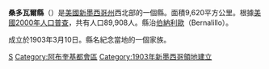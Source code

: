 <!--[[File:Map_of_New_Mexico_highlighting_Sandoval_County.svg|250px]]-->
{{Infobox U.S. County |
 county  = 桑多瓦爾縣|
 state = 新墨西哥州 |
 en county  = Sandoval County|
 en state = New Mexico |
 seal = Sandoval County nm seal.jpg |
 map = Map of New Mexico highlighting Sandoval County.svg |
 map size = 200|
 founded =1903  |
 seat = [[Bernalillo,_New_Mexico|Bernalillo]] | 
 area = 9,620 [[km²|km²]] (3,714 [[square_mile|mi²]]) |
 area water = 13 km² (5 mi²) |
 area percentage = 0.13% |
 census yr = 2000|
 pop = 89,908 |
 density = 9|
 web = www.sandovalcounty.com |
|}}
'''桑多瓦爾縣'''（{{lang-en|Sandoval County}}）是[[美國|美國]][[新墨西哥州|新墨西哥州]]西北部的一個縣。面積9,620平方公里。根據[[美國2000年人口普查|美國2000年人口普查]]，共有人口89,908人。縣治[[伯納利歐|伯納利歐]]（Bernalillo）。

成立於1903年3月10日。縣名紀念當地的一個家族。
{{NewMexico-stub}}

[[Category:新墨西哥州行政区划|S]]
[[Category:阿布奎基都會區|Category:阿布奎基都會區]]
[[Category:1903年新墨西哥領地建立|Category:1903年新墨西哥領地建立]]